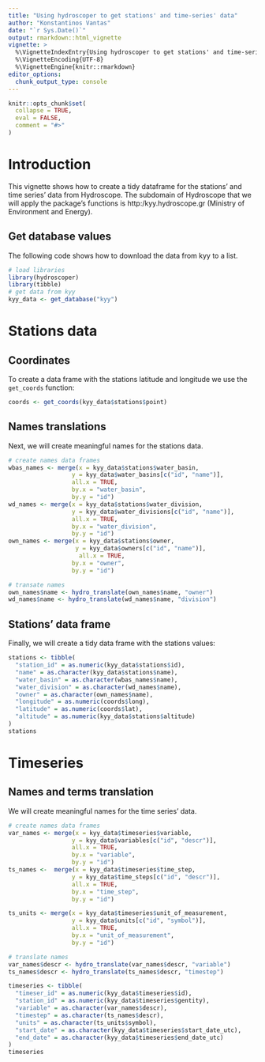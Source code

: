```yaml
---
title: "Using hydroscoper to get stations' and time-series' data"
author: "Konstantinos Vantas"
date: "`r Sys.Date()`"
output: rmarkdown::html_vignette
vignette: >
  %\VignetteIndexEntry{Using hydroscoper to get stations' and time-series' data}
  %\VignetteEncoding{UTF-8}
  %\VignetteEngine{knitr::rmarkdown}
editor_options: 
  chunk_output_type: console
---
```


```r
knitr::opts_chunk$set(
  collapse = TRUE,
  eval = FALSE,
  comment = "#>"
)
```

# Introduction

This vignette shows how to create a tidy dataframe for the stations' and time series' data from Hydroscope. The subdomain of Hydroscope that we will apply the package's functions is http:/kyy.hydroscope.gr (Ministry of Environment and Energy).

## Get database values

The following code shows how to download the data from kyy to a list.

```r
# load libraries
library(hydroscoper)
library(tibble)
# get data from kyy
kyy_data <- get_database("kyy")

```

# Stations data

## Coordinates

To create a data frame with the stations latitude and longitude we use the `get_coords` function:

```r
coords <- get_coords(kyy_data$stations$point)
```

## Names translations

Next, we will create meaningful names for the stations data.

```r
# create names data frames
wbas_names <- merge(x = kyy_data$stations$water_basin,
                  y = kyy_data$water_basins[c("id", "name")],
                  all.x = TRUE,
                  by.x = "water_basin",
                  by.y = "id")
wd_names <- merge(x = kyy_data$stations$water_division,
                  y = kyy_data$water_divisions[c("id", "name")],
                  all.x = TRUE,
                  by.x = "water_division",
                  by.y = "id")
own_names <- merge(x = kyy_data$stations$owner,
                   y = kyy_data$owners[c("id", "name")],
                    all.x = TRUE,
                  by.x = "owner",
                  by.y = "id")

# transate names
own_names$name <- hydro_translate(own_names$name, "owner")
wd_names$name <- hydro_translate(wd_names$name, "division")
```

## Stations' data frame

Finally, we will create a tidy data frame with the stations values:
```r

stations <- tibble(
  "station_id" = as.numeric(kyy_data$stations$id),
  "name" = as.character(kyy_data$stations$name),
  "water_basin" = as.character(wbas_names$name),
  "water_division" = as.character(wd_names$name),
  "owner" = as.character(own_names$name),
  "longitude" = as.numeric(coords$long),
  "latitude" = as.numeric(coords$lat),
  "altitude" = as.numeric(kyy_data$stations$altitude)
)
stations
```

# Timeseries

## Names and terms translation

We will create meaningful names for the time series' data.

```r
# create names data frames
var_names <- merge(x = kyy_data$timeseries$variable,
                  y = kyy_data$variables[c("id", "descr")],
                  all.x = TRUE,
                  by.x = "variable",
                  by.y = "id")
ts_names <-  merge(x = kyy_data$timeseries$time_step,
                  y = kyy_data$time_steps[c("id", "descr")],
                  all.x = TRUE,
                  by.x = "time_step",
                  by.y = "id")

ts_units <- merge(x = kyy_data$timeseries$unit_of_measurement,
                  y = kyy_data$units[c("id", "symbol")],
                  all.x = TRUE,
                  by.x = "unit_of_measurement",
                  by.y = "id")

# translate names
var_names$descr <- hydro_translate(var_names$descr, "variable")
ts_names$descr <- hydro_translate(ts_names$descr, "timestep")


```

```r
timeseries <- tibble(
  "timeser_id" = as.numeric(kyy_data$timeseries$id),
  "station_id" = as.numeric(kyy_data$timeseries$gentity),
  "variable" = as.character(var_names$descr),
  "timestep" = as.character(ts_names$descr),
  "units" = as.character(ts_units$symbol),
  "start_date" = as.character(kyy_data$timeseries$start_date_utc),
  "end_date" = as.character(kyy_data$timeseries$end_date_utc)
)
timeseries
```

